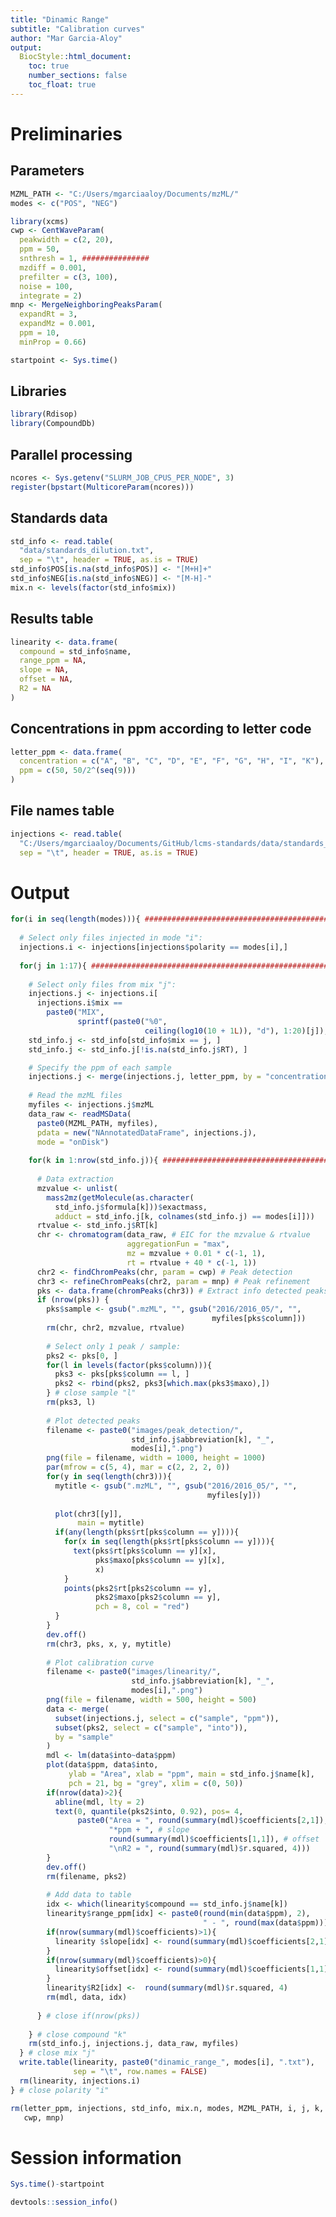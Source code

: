 ```yaml
---
title: "Dinamic Range"
subtitle: "Calibration curves"
author: "Mar Garcia-Aloy"
output: 
  BiocStyle::html_document:
    toc: true
    number_sections: false
    toc_float: true
---
```


# Preliminaries
## Parameters
```r
MZML_PATH <- "C:/Users/mgarciaaloy/Documents/mzML/"
modes <- c("POS", "NEG")

library(xcms)
cwp <- CentWaveParam(
  peakwidth = c(2, 20), 
  ppm = 50, 
  snthresh = 1, ###############
  mzdiff = 0.001,
  prefilter = c(3, 100),
  noise = 100,
  integrate = 2)
mnp <- MergeNeighboringPeaksParam(
  expandRt = 3, 
  expandMz = 0.001, 
  ppm = 10,
  minProp = 0.66)

startpoint <- Sys.time()
```

## Libraries
```r
library(Rdisop)
library(CompoundDb)
```

## Parallel processing
```r
ncores <- Sys.getenv("SLURM_JOB_CPUS_PER_NODE", 3)
register(bpstart(MulticoreParam(ncores)))
```

## Standards data
```r
std_info <- read.table(
  "data/standards_dilution.txt",
  sep = "\t", header = TRUE, as.is = TRUE)
std_info$POS[is.na(std_info$POS)] <- "[M+H]+"
std_info$NEG[is.na(std_info$NEG)] <- "[M-H]-"
mix.n <- levels(factor(std_info$mix))
```

## Results table
```r
linearity <- data.frame(
  compound = std_info$name,
  range_ppm = NA,
  slope = NA,
  offset = NA,
  R2 = NA
)
```

## Concentrations in ppm according to letter code
```r
letter_ppm <- data.frame(
  concentration = c("A", "B", "C", "D", "E", "F", "G", "H", "I", "K"),
  ppm = c(50, 50/2^(seq(9)))
)
```

## File names table
```r
injections <- read.table(
  "C:/Users/mgarciaaloy/Documents/GitHub/lcms-standards/data/standards_dilution_files.txt",
  sep = "\t", header = TRUE, as.is = TRUE)
```

# Output
```r
for(i in seq(length(modes))){ ########################################## 
  
  # Select only files injected in mode "i":
  injections.i <- injections[injections$polarity == modes[i],]
  
  for(j in 1:17){ ###################################################### 
    
    # Select only files from mix "j":
    injections.j <- injections.i[
      injections.i$mix == 
        paste0("MIX", 
               sprintf(paste0("%0", 
                              ceiling(log10(10 + 1L)), "d"), 1:20)[j]),]
    std_info.j <- std_info[std_info$mix == j, ]
    std_info.j <- std_info.j[!is.na(std_info.j$RT), ]

    # Specify the ppm of each sample
    injections.j <- merge(injections.j, letter_ppm, by = "concentration")
    
    # Read the mzML files
    myfiles <- injections.j$mzML
    data_raw <- readMSData(
      paste0(MZML_PATH, myfiles), 
      pdata = new("NAnnotatedDataFrame", injections.j),
      mode = "onDisk")
    
    for(k in 1:nrow(std_info.j)){ ###################################### 
      
      # Data extraction
      mzvalue <- unlist(
        mass2mz(getMolecule(as.character(
          std_info.j$formula[k]))$exactmass, 
          adduct = std_info.j[k, colnames(std_info.j) == modes[i]]))
      rtvalue <- std_info.j$RT[k]
      chr <- chromatogram(data_raw, # EIC for the mzvalue & rtvalue
                          aggregationFun = "max",
                          mz = mzvalue + 0.01 * c(-1, 1),
                          rt = rtvalue + 40 * c(-1, 1))
      chr2 <- findChromPeaks(chr, param = cwp) # Peak detection
      chr3 <- refineChromPeaks(chr2, param = mnp) # Peak refinement
      pks <- data.frame(chromPeaks(chr3)) # Extract info detected peaks
      if (nrow(pks)) {
        pks$sample <- gsub(".mzML", "", gsub("2016/2016_05/", "", 
                                             myfiles[pks$column]))
        rm(chr, chr2, mzvalue, rtvalue)
        
        # Select only 1 peak / sample:
        pks2 <- pks[0, ]
        for(l in levels(factor(pks$column))){
          pks3 <- pks[pks$column == l, ]
          pks2 <- rbind(pks2, pks3[which.max(pks3$maxo),])
        } # close sample "l"
        rm(pks3, l)
        
        # Plot detected peaks
        filename <- paste0("images/peak_detection/", 
                           std_info.j$abbreviation[k], "_",
                           modes[i],".png")
        png(file = filename, width = 1000, height = 1000)
        par(mfrow = c(5, 4), mar = c(2, 2, 2, 0))
        for(y in seq(length(chr3))){
          mytitle <- gsub(".mzML", "", gsub("2016/2016_05/", "", 
                                            myfiles[y]))
          
          plot(chr3[[y]], 
               main = mytitle)
          if(any(length(pks$rt[pks$column == y]))){
            for(x in seq(length(pks$rt[pks$column == y]))){
              text(pks$rt[pks$column == y][x],
                   pks$maxo[pks$column == y][x],
                   x)
            }
            points(pks2$rt[pks2$column == y],
                   pks2$maxo[pks2$column == y],
                   pch = 8, col = "red")
          } 
        }
        dev.off()
        rm(chr3, pks, x, y, mytitle)
        
        # Plot calibration curve
        filename <- paste0("images/linearity/", 
                           std_info.j$abbreviation[k], "_",
                           modes[i],".png")
        png(file = filename, width = 500, height = 500)
        data <- merge(
          subset(injections.j, select = c("sample", "ppm")),
          subset(pks2, select = c("sample", "into")),
          by = "sample"
        )
        mdl <- lm(data$into~data$ppm)
        plot(data$ppm, data$into,
             ylab = "Area", xlab = "ppm", main = std_info.j$name[k], 
             pch = 21, bg = "grey", xlim = c(0, 50))
        if(nrow(data)>2){
          abline(mdl, lty = 2)
          text(0, quantile(pks2$into, 0.92), pos= 4, 
               paste0("Area = ", round(summary(mdl)$coefficients[2,1]), 
                      "*ppm + ", # slope
                      round(summary(mdl)$coefficients[1,1]), # offset
                      "\nR2 = ", round(summary(mdl)$r.squared, 4)))
        }
        dev.off()
        rm(filename, pks2)
        
        # Add data to table
        idx <- which(linearity$compound == std_info.j$name[k])
        linearity$range_ppm[idx] <- paste0(round(min(data$ppm), 2), 
                                           " - ", round(max(data$ppm)))
        if(nrow(summary(mdl)$coefficients)>1){
          linearity $slope[idx] <- round(summary(mdl)$coefficients[2,1])
        }
        if(nrow(summary(mdl)$coefficients)>0){
          linearity$offset[idx] <- round(summary(mdl)$coefficients[1,1])
        }
        linearity$R2[idx] <-  round(summary(mdl)$r.squared, 4)
        rm(mdl, data, idx)
        
      } # close if(nrow(pks))
      
    } # close compound "k"
    rm(std_info.j, injections.j, data_raw, myfiles)
  } # close mix "j"
  write.table(linearity, paste0("dinamic_range_", modes[i], ".txt"),
              sep = "\t", row.names = FALSE)
  rm(linearity, injections.i)
} # close polarity "i"

rm(letter_ppm, injections, std_info, mix.n, modes, MZML_PATH, i, j, k, 
   cwp, mnp)
```

# Session information
```r
Sys.time()-startpoint

devtools::session_info()
```

